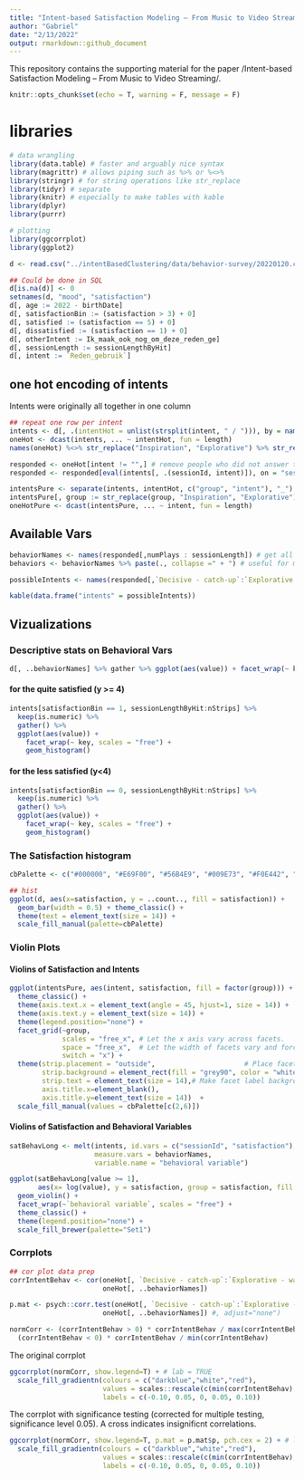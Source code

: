 ```yaml
---
title: "Intent-based Satisfaction Modeling – From Music to Video Streaming"
author: "Gabriel"
date: "2/13/2022"
output: rmarkdown::github_document
---
```


This repository contains the supporting material for the paper /Intent-based Satisfaction Modeling – From Music to Video Streaming/.

```r
knitr::opts_chunk$set(echo = T, warning = F, message = F)
```

# libraries


```r
# data wrangling
library(data.table) # faster and arguably nice syntax
library(magrittr) # allows piping such as %>% or %<>%
library(stringr) # for string operations like str_replace
library(tidyr) # separate
library(knitr) # especially to make tables with kable
library(dplyr)
library(purrr)

# plotting
library(ggcorrplot)
library(ggplot2)

```

```r

d <- read.csv("../intentBasedClustering/data/behavior-survey/20220120.csv") %>% setDT

## Could be done in SQL
d[is.na(d)] <- 0
setnames(d, "mood", "satisfaction")
d[, age := 2022 - birthDate]
d[, satisfactionBin := (satisfaction > 3) + 0]
d[, satisfied := (satisfaction == 5) + 0]
d[, dissatisfied := (satisfaction == 1) + 0]
d[, otherIntent := Ik_maak_ook_nog_om_deze_reden_ge]
d[, sessionLength := sessionLengthByHit]
d[, intent := `Reden_gebruik`]

```

## one hot encoding of intents

Intents were originally all together in one column

```r
## repeat one row per intent
intents <- d[, .(intentHot = unlist(strsplit(intent, " / "))), by = names(d)] # , type.convert = TRUE
oneHot <- dcast(intents, ... ~ intentHot, fun = length)
names(oneHot) %<>% str_replace("Inspiration", "Explorative") %>% str_replace("_", " - ")

responded <- oneHot[intent != "",] # remove people who did not answer the second question
responded <- responded[eval(intents[, .(sessionId, intent)]), on = "sessionId"] # ass intent back in

intentsPure <- separate(intents, intentHot, c("group", "intent"), "_")
intentsPure[, group := str_replace(group, "Inspiration", "Explorative")]
oneHotPure <- dcast(intentsPure, ... ~ intent, fun = length)

```

## Available Vars

```r
behaviorNames <- names(responded[,numPlays : sessionLength]) # get all behavior variable names
behaviors <- behaviorNames %>% paste(., collapse =" + ") # useful for modelling

possibleIntents <- names(responded[,`Decisive - catch-up`:`Explorative - watchlist`])

kable(data.frame("intents" = possibleIntents))
```

## Vizualizations

### Descriptive stats on Behavioral Vars

```r
d[, ..behaviorNames] %>% gather %>% ggplot(aes(value)) + facet_wrap(~ key, scales = "free") + geom_histogram()
```

#### for the quite satisfied (y >= 4)

```r
intents[satisfactionBin == 1, sessionLengthByHit:nStrips] %>%
  keep(is.numeric) %>% 
  gather() %>% 
  ggplot(aes(value)) +
    facet_wrap(~ key, scales = "free") +
    geom_histogram()
```

#### for the less satisfied (y<4)

```r
intents[satisfactionBin == 0, sessionLengthByHit:nStrips] %>%
  keep(is.numeric) %>% 
  gather() %>% 
  ggplot(aes(value)) +
    facet_wrap(~ key, scales = "free") +
    geom_histogram()
```

### The Satisfaction histogram

```r

cbPalette <- c("#000000", "#E69F00", "#56B4E9", "#009E73", "#F0E442", "#0072B2", "#D55E00", "#CC79A7")

## hist
ggplot(d, aes(x=satisfaction, y = ..count.., fill = satisfaction)) +
  geom_bar(width = 0.5) + theme_classic() +
  theme(text = element_text(size = 14)) +
  scale_fill_manual(palette=cbPalette)

```

### Violin Plots

#### Violins of Satisfaction and Intents

```r
ggplot(intentsPure, aes(intent, satisfaction, fill = factor(group))) + geom_violin() +
  theme_classic() +
  theme(axis.text.x = element_text(angle = 45, hjust=1, size = 14)) +
  theme(axis.text.y = element_text(size = 14)) +
  theme(legend.position="none") +
  facet_grid(~group, 
             scales = "free_x", # Let the x axis vary across facets.
             space = "free_x",  # Let the width of facets vary and force all bars to have the same width.
             switch = "x") +
  theme(strip.placement = "outside",                      # Place facet labels outside x axis labels.
        strip.background = element_rect(fill = "grey90", color = "white"),
        strip.text = element_text(size = 14),# Make facet label background white.
        axis.title.x=element_blank(),
        axis.title.y=element_text(size = 14))  +
  scale_fill_manual(values = cbPalette[c(2,6)])
```


#### Violins of Satisfaction and Behavioral Variables

```r

satBehavLong <- melt(intents, id.vars = c("sessionId", "satisfaction"),
                     measure.vars = behaviorNames,
                     variable.name = "behavioral variable")

ggplot(satBehavLong[value >= 1], 
       aes(x= log(value), y = satisfaction, group = satisfaction, fill = as.factor(satisfaction))) +
  geom_violin() +
  facet_wrap(~`behavioral variable`, scales = "free") +
  theme_classic() +
  theme(legend.position="none") +
  scale_fill_brewer(palette="Set1")

```

### Corrplots

```r
## cor plot data prep
corrIntentBehav <- cor(oneHot[, `Decisive - catch-up`:`Explorative - watchlist`],
                       oneHot[, ..behaviorNames])

p.mat <- psych::corr.test(oneHot[, `Decisive - catch-up`:`Explorative - watchlist`],
                       oneHot[, ..behaviorNames]) #, adjust="none")

normCorr <- (corrIntentBehav > 0) * corrIntentBehav / max(corrIntentBehav) -
  (corrIntentBehav < 0) * corrIntentBehav / min(corrIntentBehav)


```

The original corrplot

```r
ggcorrplot(normCorr, show.legend=T) + # lab = TRUE
  scale_fill_gradientn(colours = c("darkblue","white","red"),
                       values = scales::rescale(c(min(corrIntentBehav), 0, max(corrIntentBehav))),
                       labels = c(-0.10, 0.05, 0, 0.05, 0.10))

```

The corrplot with significance testing (corrected for multiple testing, significance level 0.05). A cross indicates insignificnt correlations.

```r
ggcorrplot(normCorr, show.legend=T, p.mat = p.mat$p, pch.cex = 2) + # lab = TRUE
  scale_fill_gradientn(colours = c("darkblue","white","red"),
                       values = scales::rescale(c(min(corrIntentBehav), 0, max(corrIntentBehav))),
                       labels = c(-0.10, 0.05, 0, 0.05, 0.10))

```
